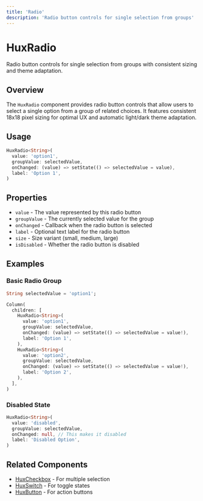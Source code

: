 ```yaml
---
title: 'Radio'
description: 'Radio button controls for single selection from groups'
---
```


# HuxRadio

Radio button controls for single selection from groups with consistent sizing and theme adaptation.

## Overview

The `HuxRadio` component provides radio button controls that allow users to select a single option from a group of related choices. It features consistent 18x18 pixel sizing for optimal UX and automatic light/dark theme adaptation.

## Usage

```dart
HuxRadio<String>(
  value: 'option1',
  groupValue: selectedValue,
  onChanged: (value) => setState(() => selectedValue = value),
  label: 'Option 1',
)
```

## Properties

- `value` - The value represented by this radio button
- `groupValue` - The currently selected value for the group
- `onChanged` - Callback when the radio button is selected
- `label` - Optional text label for the radio button
- `size` - Size variant (small, medium, large)
- `isDisabled` - Whether the radio button is disabled

## Examples

### Basic Radio Group

```dart
String selectedValue = 'option1';

Column(
  children: [
    HuxRadio<String>(
      value: 'option1',
      groupValue: selectedValue,
      onChanged: (value) => setState(() => selectedValue = value!),
      label: 'Option 1',
    ),
    HuxRadio<String>(
      value: 'option2',
      groupValue: selectedValue,
      onChanged: (value) => setState(() => selectedValue = value!),
      label: 'Option 2',
    ),
  ],
)
```

### Disabled State

```dart
HuxRadio<String>(
  value: 'disabled',
  groupValue: selectedValue,
  onChanged: null, // This makes it disabled
  label: 'Disabled Option',
)
```

## Related Components

- [HuxCheckbox](/components/checkbox) - For multiple selection
- [HuxSwitch](/components/switch) - For toggle states
- [HuxButton](/components/buttons) - For action buttons
